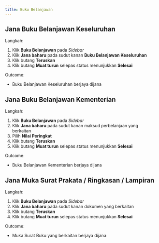 ```yaml
---
title: Buku Belanjawan
---
```


## Jana Buku Belanjawan Keseluruhan
Langkah:
1. Klik **Buku Belanjawan** pada *Sidebar*
2. Klik **Jana baharu** pada sudut kanan **Buku Belanjawan Keseluruhan**
3. Klik butang **Teruskan**
4. Klik butang **Muat turun** selepas status menunjukkan **Selesai**

Outcome:
* Buku Belanjawan Keseluruhan berjaya dijana

## Jana Buku Belanjawan Kementerian
Langkah:
1. Klik **Buku Belanjawan** pada *Sidebar*
2. Klik **Jana baharu** pada sudut kanan maksud perbelanjaan yang berkaitan
3. Pilih **Nilai Peringkat**
4. Klik butang **Teruskan**
5. Klik butang **Muat turun** selepas status menunjukkan **Selesai**

Outcome:
* Buku Belanjawan Kementerian berjaya dijana

## Jana Muka Surat Prakata / Ringkasan / Lampiran
Langkah:
1. Klik **Buku Belanjawan** pada *Sidebar*
2. Klik **Jana baharu** pada sudut kanan dokumen yang berkaitan
3. Klik butang **Teruskan**
4. Klik butang **Muat turun** selepas status menunjukkan **Selesai**

Outcome:
* Muka Surat Buku yang berkaitan berjaya dijana